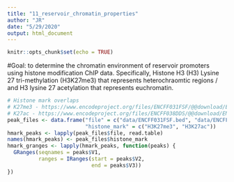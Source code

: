 ```yaml
---
title: "11_reservoir_chromatin_properties"
author: "JR"
date: "5/29/2020"
output: html_document
---
```


```r
knitr::opts_chunk$set(echo = TRUE)
```

#Goal: to determine the chromatin environment of reservoir promoters using histone modification ChIP data. Specifically, Histone H3 (H3) Lysine 27 tri-methylation (H3K27me3) that represents heterochraomtic regions / and H3 lysine 27 acetylation that represents euchromatin.
```r
# Histone mark overlaps
# K27me3 - https://www.encodeproject.org/files/ENCFF031FSF/@@download/ENCFF031FSF.bed.gz
# K27ac - https://www.encodeproject.org/files/ENCFF038DDS/@@download/ENCFF038DDS.bed.gz
peak_files <- data.frame("file" = c("data/ENCFF031FSF.bed", "data/ENCFF038DDS.bed"),
                         "histone_mark" = c("H3K27me3", "H3K27ac"))
hmark_peaks <- lapply(peak_files$file, read.table)
names(hmark_peaks) <- peak_files$histone_mark
hmark_granges <- lapply(hmark_peaks, function(peaks) {
  GRanges(seqnames = peaks$V1,
          ranges = IRanges(start = peaks$V2,
                           end = peaks$V3))
})
```

